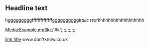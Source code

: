 == Headline text ==
hgggggggggffffffffffffffgggggggggg''Italic text''hhhhhhhhhhhhhhhhhh

[[Media:Example.mp3]]kk;'#k';;;;;;;;;;;

[http://www.example.com link title]
www.don'tknow.co.uk